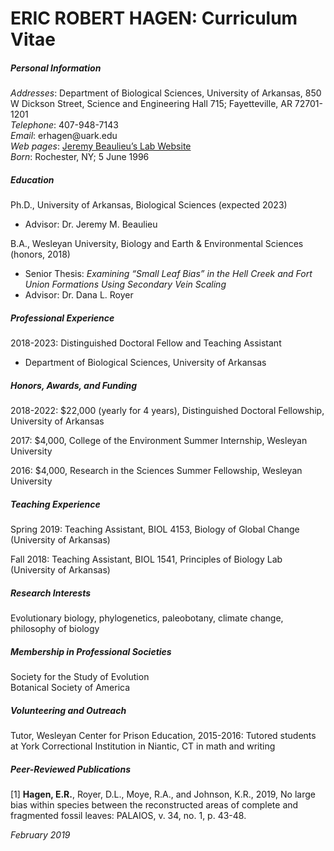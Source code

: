 # **ERIC ROBERT HAGEN: Curriculum Vitae**
##### **Personal Information**
_Addresses_: Department of Biological Sciences, University of Arkansas, 850 W Dickson Street, Science and Engineering Hall 715; Fayetteville, AR 72701-1201  
_Telephone_: 407-948-7143  
_Email_: erhagen@uark.edu  
_Web pages_: [Jeremy Beaulieu's Lab Website](https://www.jeremybeaulieu.org)  
_Born_: Rochester, NY; 5 June 1996  

##### **Education**
Ph.D., University of Arkansas, Biological Sciences (expected 2023)  

  * Advisor: Dr. Jeremy M. Beaulieu

B.A., Wesleyan University, Biology and Earth & Environmental Sciences (honors, 2018) 

  * Senior Thesis: _Examining "Small Leaf Bias" in the Hell Creek and Fort Union Formations Using Secondary Vein Scaling_  
  * Advisor: Dr. Dana L. Royer

##### **Professional Experience**
2018-2023: Distinguished Doctoral Fellow and Teaching Assistant  

  * Department of Biological Sciences, University of Arkansas

##### **Honors, Awards, and Funding**
2018-2022: $22,000 (yearly for 4 years), Distinguished Doctoral Fellowship, University of Arkansas

2017: $4,000, College of the Environment Summer Internship, Wesleyan University

2016: $4,000, Research in the Sciences Summer Fellowship, Wesleyan University

##### **Teaching Experience**
Spring 2019: Teaching Assistant, BIOL 4153, Biology of Global Change (University of Arkansas)  

Fall 2018: Teaching Assistant, BIOL 1541, Principles of Biology Lab (University of Arkansas)
    
##### **Research Interests**
Evolutionary biology, phylogenetics, paleobotany, climate change, philosophy of biology

##### **Membership in Professional Societies**
Society for the Study of Evolution  
Botanical Society of America

##### **Volunteering and Outreach**
Tutor, Wesleyan Center for Prison Education, 2015-2016: Tutored students at York Correctional Institution in Niantic, CT in math and writing

##### **Peer-Reviewed Publications**
[1] **Hagen, E.R.**, Royer, D.L., Moye, R.A., and Johnson, K.R., 2019, No large bias within species between the reconstructed areas of complete and fragmented fossil leaves: PALAIOS, v. 34, no. 1, p. 43-48.

_February 2019_